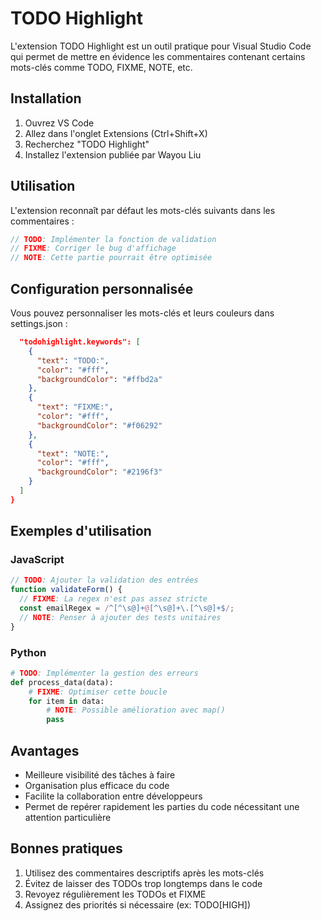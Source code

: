 
# TODO Highlight

L'extension TODO Highlight est un outil pratique pour Visual Studio Code qui permet de mettre en évidence les commentaires contenant certains mots-clés comme TODO, FIXME, NOTE, etc.

## Installation

1. Ouvrez VS Code
2. Allez dans l'onglet Extensions (Ctrl+Shift+X)
3. Recherchez "TODO Highlight"
4. Installez l'extension publiée par Wayou Liu

## Utilisation

L'extension reconnaît par défaut les mots-clés suivants dans les commentaires :

```js copy
// TODO: Implémenter la fonction de validation
// FIXME: Corriger le bug d'affichage 
// NOTE: Cette partie pourrait être optimisée
```

## Configuration personnalisée

Vous pouvez personnaliser les mots-clés et leurs couleurs dans settings.json :

```json copy
  "todohighlight.keywords": [
    {
      "text": "TODO:",
      "color": "#fff",
      "backgroundColor": "#ffbd2a"
    },
    {
      "text": "FIXME:",
      "color": "#fff", 
      "backgroundColor": "#f06292"
    },
    {
      "text": "NOTE:",
      "color": "#fff",
      "backgroundColor": "#2196f3"
    }
  ]
}
```

## Exemples d'utilisation

### JavaScript
```js copy
// TODO: Ajouter la validation des entrées
function validateForm() {
  // FIXME: La regex n'est pas assez stricte
  const emailRegex = /^[^\s@]+@[^\s@]+\.[^\s@]+$/;
  // NOTE: Penser à ajouter des tests unitaires
}
```

### Python

```python copy
# TODO: Implémenter la gestion des erreurs
def process_data(data):
    # FIXME: Optimiser cette boucle
    for item in data:
        # NOTE: Possible amélioration avec map()
        pass
```

## Avantages

- Meilleure visibilité des tâches à faire
- Organisation plus efficace du code
- Facilite la collaboration entre développeurs
- Permet de repérer rapidement les parties du code nécessitant une attention particulière

## Bonnes pratiques

1. Utilisez des commentaires descriptifs après les mots-clés
2. Évitez de laisser des TODOs trop longtemps dans le code
3. Revoyez régulièrement les TODOs et FIXME
4. Assignez des priorités si nécessaire (ex: TODO[HIGH])
